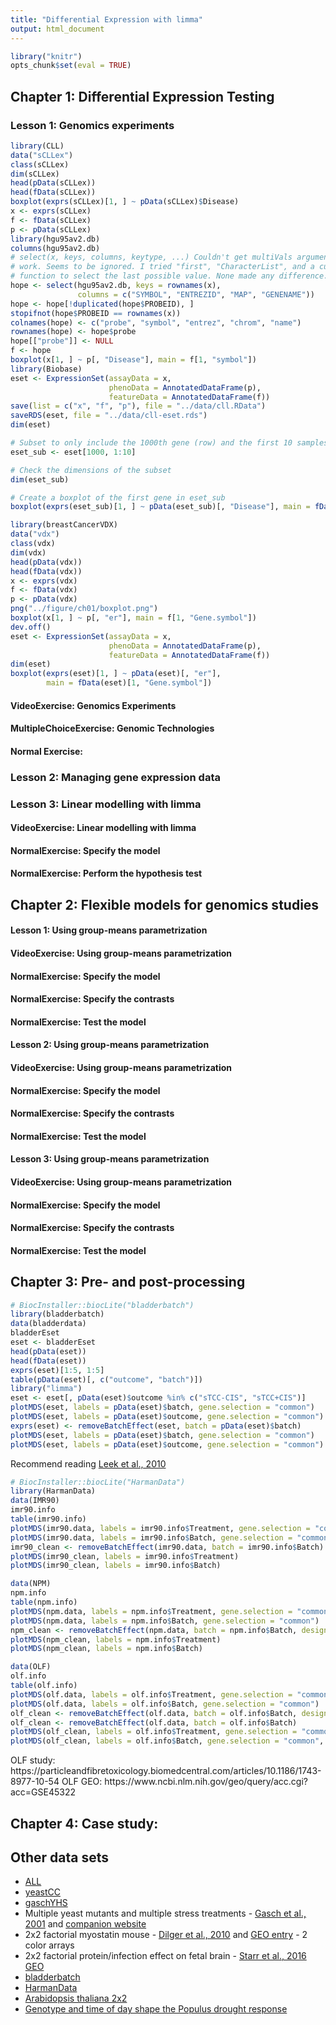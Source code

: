 ```yaml
---
title: "Differential Expression with limma"
output: html_document
---
```


```r
library("knitr")
opts_chunk$set(eval = TRUE)
```

## Chapter 1: Differential Expression Testing

### Lesson 1: Genomics experiments

```r
library(CLL)
data("sCLLex")
class(sCLLex)
dim(sCLLex)
head(pData(sCLLex))
head(fData(sCLLex))
boxplot(exprs(sCLLex)[1, ] ~ pData(sCLLex)$Disease)
x <- exprs(sCLLex)
f <- fData(sCLLex)
p <- pData(sCLLex)
library(hgu95av2.db)
columns(hgu95av2.db)
# select(x, keys, columns, keytype, ...) Couldn't get multiVals argument to
# work. Seems to be ignored. I tried "first", "CharacterList", and a custom
# function to select the last possible value. None made any difference.
hope <- select(hgu95av2.db, keys = rownames(x),
               columns = c("SYMBOL", "ENTREZID", "MAP", "GENENAME"))
hope <- hope[!duplicated(hope$PROBEID), ]
stopifnot(hope$PROBEID == rownames(x))
colnames(hope) <- c("probe", "symbol", "entrez", "chrom", "name")
rownames(hope) <- hope$probe
hope[["probe"]] <- NULL
f <- hope
boxplot(x[1, ] ~ p[, "Disease"], main = f[1, "symbol"])
library(Biobase)
eset <- ExpressionSet(assayData = x,
                      phenoData = AnnotatedDataFrame(p),
                      featureData = AnnotatedDataFrame(f))
save(list = c("x", "f", "p"), file = "../data/cll.RData")
saveRDS(eset, file = "../data/cll-eset.rds")
dim(eset)

# Subset to only include the 1000th gene (row) and the first 10 samples
eset_sub <- eset[1000, 1:10]

# Check the dimensions of the subset 
dim(eset_sub)

# Create a boxplot of the first gene in eset_sub
boxplot(exprs(eset_sub)[1, ] ~ pData(eset_sub)[, "Disease"], main = fData(eset_sub)[1, "symbol"])
```

```r
library(breastCancerVDX)
data("vdx")
class(vdx)
dim(vdx)
head(pData(vdx))
head(fData(vdx))
x <- exprs(vdx)
f <- fData(vdx)
p <- pData(vdx)
png("../figure/ch01/boxplot.png")
boxplot(x[1, ] ~ p[, "er"], main = f[1, "Gene.symbol"])
dev.off()
eset <- ExpressionSet(assayData = x,
                      phenoData = AnnotatedDataFrame(p),
                      featureData = AnnotatedDataFrame(f))
dim(eset)
boxplot(exprs(eset)[1, ] ~ pData(eset)[, "er"],
        main = fData(eset)[1, "Gene.symbol"])
```

#### VideoExercise: Genomics Experiments

#### MultipleChoiceExercise: Genomic Technologies

#### Normal Exercise: 

### Lesson 2: Managing gene expression data

### Lesson 3: Linear modelling with limma

#### VideoExercise: Linear modelling with limma

#### NormalExercise: Specify the model

#### NormalExercise: Perform the hypothesis test

## Chapter 2: Flexible models for genomics studies

#### Lesson 1: Using group-means parametrization

#### VideoExercise: Using group-means parametrization

#### NormalExercise: Specify the model

#### NormalExercise: Specify the contrasts

#### NormalExercise: Test the model

#### Lesson 2: Using group-means parametrization

#### VideoExercise: Using group-means parametrization

#### NormalExercise: Specify the model

#### NormalExercise: Specify the contrasts

#### NormalExercise: Test the model

#### Lesson 3: Using group-means parametrization

#### VideoExercise: Using group-means parametrization

#### NormalExercise: Specify the model

#### NormalExercise: Specify the contrasts

#### NormalExercise: Test the model

## Chapter 3: Pre- and post-processing

```r
# BiocInstaller::biocLite("bladderbatch")
library(bladderbatch)
data(bladderdata)
bladderEset
eset <- bladderEset
head(pData(eset))
head(fData(eset))
exprs(eset)[1:5, 1:5]
table(pData(eset)[, c("outcome", "batch")])
library("limma")
eset <- eset[, pData(eset)$outcome %in% c("sTCC-CIS", "sTCC+CIS")]
plotMDS(eset, labels = pData(eset)$batch, gene.selection = "common")
plotMDS(eset, labels = pData(eset)$outcome, gene.selection = "common")
exprs(eset) <- removeBatchEffect(eset, batch = pData(eset)$batch)
plotMDS(eset, labels = pData(eset)$batch, gene.selection = "common")
plotMDS(eset, labels = pData(eset)$outcome, gene.selection = "common")
```

Recommend reading [Leek et al., 2010](Tackling the widespread and critical impact of batch effects in high-throughput data)

```r
# BiocInstaller::biocLite("HarmanData")
library(HarmanData)
data(IMR90)
imr90.info
table(imr90.info)
plotMDS(imr90.data, labels = imr90.info$Treatment, gene.selection = "common")
plotMDS(imr90.data, labels = imr90.info$Batch, gene.selection = "common")
imr90_clean <- removeBatchEffect(imr90.data, batch = imr90.info$Batch)
plotMDS(imr90_clean, labels = imr90.info$Treatment)
plotMDS(imr90_clean, labels = imr90.info$Batch)

data(NPM)
npm.info
table(npm.info)
plotMDS(npm.data, labels = npm.info$Treatment, gene.selection = "common")
plotMDS(npm.data, labels = npm.info$Batch, gene.selection = "common")
npm_clean <- removeBatchEffect(npm.data, batch = npm.info$Batch, design = model.matrix(~Treatment, data = npm.info))
plotMDS(npm_clean, labels = npm.info$Treatment)
plotMDS(npm_clean, labels = npm.info$Batch)

data(OLF)
olf.info
table(olf.info)
plotMDS(olf.data, labels = olf.info$Treatment, gene.selection = "common")
plotMDS(olf.data, labels = olf.info$Batch, gene.selection = "common")
olf_clean <- removeBatchEffect(olf.data, batch = olf.info$Batch, design = model.matrix(~Treatment, data = olf.info))
olf_clean <- removeBatchEffect(olf.data, batch = olf.info$Batch)
plotMDS(olf_clean, labels = olf.info$Treatment, gene.selection = "common", col = olf.info$Treatment)
plotMDS(olf_clean, labels = olf.info$Batch, gene.selection = "common", col = olf.info$Batch)
```

OLF study: https://particleandfibretoxicology.biomedcentral.com/articles/10.1186/1743-8977-10-54
OLF GEO: https://www.ncbi.nlm.nih.gov/geo/query/acc.cgi?acc=GSE45322

## Chapter 4: Case study: 

## Other data sets

* [ALL](https://www.bioconductor.org/packages/release/data/experiment/html/ALL.html)
* [yeastCC](https://bioconductor.org/packages/release/data/experiment/html/yeastCC.html)
* [gaschYHS](https://www.bioconductor.org/packages/release/data/experiment/html/gaschYHS.html)
* Multiple yeast mutants and multiple stress treatments - [Gasch et al., 2001](https://www.ncbi.nlm.nih.gov/pubmed/11598186) and [companion website](http://www-genome.stanford.edu/mec1/)
* 2x2 factorial myostatin mouse - [Dilger et al., 2010](https://www.ncbi.nlm.nih.gov/pubmed/22443951) and [GEO entry](https://www.ncbi.nlm.nih.gov/geo/query/acc.cgi?acc=GSE27577) - 2 color arrays
* 2x2 factorial protein/infection effect on fetal brain - [Starr et al., 2016 GEO](https://www.ncbi.nlm.nih.gov/geo/query/acc.cgi?acc=GSE57115)
* [bladderbatch](https://www.bioconductor.org/packages/release/data/experiment/html/bladderbatch.html)
* [HarmanData](https://www.bioconductor.org/packages/release/data/experiment/html/HarmanData.html)
* [Arabidopsis thaliana 2x2](https://www.ncbi.nlm.nih.gov/geo/query/acc.cgi?acc=GSE53990)
* [Genotype and time of day shape the Populus drought response](https://www.ncbi.nlm.nih.gov/geo/query/acc.cgi?acc=GSE15242)

